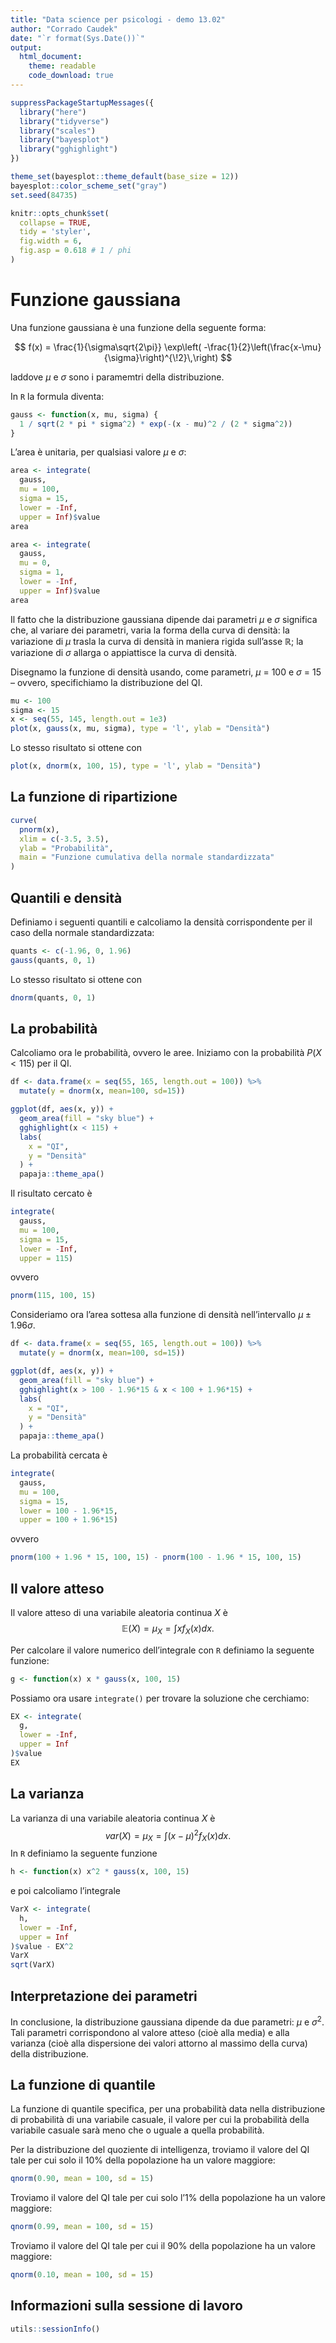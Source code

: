 ```yaml
---
title: "Data science per psicologi - demo 13.02"
author: "Corrado Caudek"
date: "`r format(Sys.Date())`"
output:
  html_document:
    theme: readable
    code_download: true
---
```


```r
suppressPackageStartupMessages({
  library("here")
  library("tidyverse")
  library("scales")
  library("bayesplot")
  library("gghighlight")
})

theme_set(bayesplot::theme_default(base_size = 12))
bayesplot::color_scheme_set("gray")
set.seed(84735)

knitr::opts_chunk$set(
  collapse = TRUE,
  tidy = 'styler',
  fig.width = 6,
  fig.asp = 0.618 # 1 / phi
)
```

# Funzione gaussiana

Una funzione gaussiana è una funzione della seguente forma:

$$
f(x) = \frac{1}{\sigma\sqrt{2\pi}} 
  \exp\left( -\frac{1}{2}\left(\frac{x-\mu}{\sigma}\right)^{\!2}\,\right)
$$

laddove $\mu$ e $\sigma$ sono i paramemtri della distribuzione.

In `R` la formula diventa:

```r
gauss <- function(x, mu, sigma) {
  1 / sqrt(2 * pi * sigma^2) * exp(-(x - mu)^2 / (2 * sigma^2)) 
}
```

L'area è unitaria, per qualsiasi valore $\mu$ e $\sigma$:

```r
area <- integrate(
  gauss, 
  mu = 100,
  sigma = 15,
  lower = -Inf, 
  upper = Inf)$value
area
```

```r
area <- integrate(
  gauss, 
  mu = 0,
  sigma = 1,
  lower = -Inf, 
  upper = Inf)$value
area
```

Il fatto che la distribuzione gaussiana dipende dai parametri $\mu$ e $\sigma$ significa che, al variare dei parametri, varia la forma della curva di densità: la variazione di $\mu$ trasla la curva di densità in maniera rigida sull'asse $\mathbb{R}$; la variazione di $\sigma$ allarga o appiattisce la curva di densità.

Disegnamo la funzione di densità usando, come parametri, $\mu$ = 100 e $\sigma$ = 15 -- ovvero, specifichiamo la distribuzione del QI.

```r
mu <- 100
sigma <- 15
x <- seq(55, 145, length.out = 1e3)
plot(x, gauss(x, mu, sigma), type = 'l', ylab = "Densità")
```

Lo stesso risultato si ottene con 

```r
plot(x, dnorm(x, 100, 15), type = 'l', ylab = "Densità")
```


## La funzione di ripartizione

```r
curve(
  pnorm(x), 
  xlim = c(-3.5, 3.5), 
  ylab = "Probabilità", 
  main = "Funzione cumulativa della normale standardizzata"
)
```

## Quantili e densità

Definiamo i seguenti quantili e calcoliamo la densità corrispondente per il caso della normale standardizzata:

```r
quants <- c(-1.96, 0, 1.96)
gauss(quants, 0, 1)
```

Lo stesso risultato si ottene con 

```r
dnorm(quants, 0, 1)
```

## La probabilità

Calcoliamo ora le probabilità, ovvero le aree.  Iniziamo con la probabilità $P(X < 115)$ per il QI.

```r
df <- data.frame(x = seq(55, 165, length.out = 100)) %>% 
  mutate(y = dnorm(x, mean=100, sd=15))

ggplot(df, aes(x, y)) + 
  geom_area(fill = "sky blue") + 
  gghighlight(x < 115) +
  labs(
    x = "QI",
    y = "Densità"
  ) +
  papaja::theme_apa()
```

Il risultato cercato è

```r
integrate(
  gauss, 
  mu = 100,
  sigma = 15,
  lower = -Inf, 
  upper = 115)
```

ovvero 

```r
pnorm(115, 100, 15)
```

Consideriamo ora l'area sottesa alla funzione di densità nell'intervallo $\mu \pm 1.96 \sigma$.

```r
df <- data.frame(x = seq(55, 165, length.out = 100)) %>% 
  mutate(y = dnorm(x, mean=100, sd=15))

ggplot(df, aes(x, y)) + 
  geom_area(fill = "sky blue") + 
  gghighlight(x > 100 - 1.96*15 & x < 100 + 1.96*15) +
  labs(
    x = "QI",
    y = "Densità"
  ) +
  papaja::theme_apa()
```

La probabilità cercata è

```r
integrate(
  gauss, 
  mu = 100,
  sigma = 15,
  lower = 100 - 1.96*15, 
  upper = 100 + 1.96*15)
```

ovvero

```r
pnorm(100 + 1.96 * 15, 100, 15) - pnorm(100 - 1.96 * 15, 100, 15)
```

## Il valore atteso

Il valore atteso di una variabile aleatoria continua $X$ è
$$
\mathbb{E}(X) = \mu_X = \int xf_X(x)dx.
$$

Per calcolare il valore numerico dell'integrale con `R` definiamo la seguente funzione:

```r
g <- function(x) x * gauss(x, 100, 15)
```

Possiamo ora usare `integrate()` per trovare la soluzione che cerchiamo:

```r
EX <- integrate(
  g,
  lower = -Inf,
  upper = Inf
)$value
EX
```

## La varianza

La varianza di una variabile aleatoria continua $X$ è
$$
var(X) = \mu_X = \int (x - \mu)^2f_X(x)dx.
$$
In `R` definiamo la seguente funzione

```r
h <- function(x) x^2 * gauss(x, 100, 15)
```

e poi calcoliamo l'integrale

```r
VarX <- integrate(
  h,
  lower = -Inf,
  upper = Inf
)$value - EX^2 
VarX
sqrt(VarX)
```


## Interpretazione dei parametri

In conclusione, la distribuzione gaussiana dipende da due parametri: $\mu$ e $\sigma^2$. Tali parametri corrispondono al valore atteso (cioè alla media) e alla varianza  (cioè alla dispersione dei valori attorno al massimo della curva) della distribuzione.

## La funzione di quantile

La funzione di quantile specifica, per una probabilità data nella distribuzione di probabilità di una variabile casuale, il valore per cui la probabilità della variabile casuale sarà meno che o uguale a quella probabilità.

Per la distribuzione del quoziente di intelligenza, troviamo il valore del QI tale per cui solo il 10% della popolazione ha un valore maggiore:

```r
qnorm(0.90, mean = 100, sd = 15)
```

Troviamo il valore del QI tale per cui solo l'1% della popolazione ha un valore maggiore:

```r
qnorm(0.99, mean = 100, sd = 15)
```

Troviamo il valore del QI tale per cui il 90% della popolazione ha un valore maggiore:

```r
qnorm(0.10, mean = 100, sd = 15)
```


## Informazioni sulla sessione di lavoro

```r
utils::sessionInfo()
```


